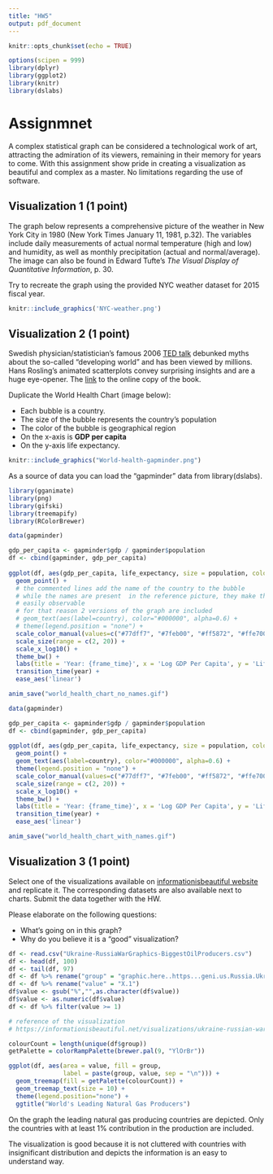 ```yaml
---
title: "HW5"
output: pdf_document
---
```


```r
knitr::opts_chunk$set(echo = TRUE)
```

```r
options(scipen = 999)
library(dplyr)
library(ggplot2)
library(knitr)
library(dslabs)
```

# Assignmnet

A complex statistical graph can be considered a technological work of art, attracting the admiration of its viewers, remaining in their memory for years to come. With this assignment show pride in creating a visualization as beautiful and complex as a master. No limitations regarding the use of software.


## Visualization 1 (1 point)

The graph below represents a comprehensive picture of the weather in New York City in 1980 (New York Times January 11, 1981, p.32). The variables include daily measurements of actual normal temperature (high and low) and humidity, as well as monthly precipitation (actual and normal/average). The image can also be found in Edward Tufte's *The Visual Display of Quantitative Information*, p. 30.

Try to recreate the graph using the provided NYC weather dataset for 2015 fiscal year.

```r
knitr::include_graphics('NYC-weather.png')
```

## Visualization 2 (1 point)

Swedish physician/statistician's famous 2006 [TED talk](https://www.ted.com/talks/hans_rosling_the_best_stats_you_ve_ever_seen) debunked myths about the so-called “developing world” and has been viewed by millions. Hans Rosling's animated scatterplots convey surprising insights and are a huge eye-opener. The [link](http://ak.sbmu.ac.ir/uploads/Fact_Fullness_Hans_Rosling.pdf) to the online copy of the book.

Duplicate the World Health Chart (image below):

- Each bubble is a country. 
- The size of the bubble represents the country’s population
- The color of the bubble is geographical region
- On the x-axis is **GDP per capita**
- On the y-axis life expectancy. 

```r
knitr::include_graphics("World-health-gapminder.png")
```

As a source of data you can load the "gapminder" data from library(dslabs).

```r
library(gganimate)
library(png)
library(gifski)
library(treemapify)
library(RColorBrewer)
```

```r
data(gapminder)

gdp_per_capita <- gapminder$gdp / gapminder$population
df <- cbind(gapminder, gdp_per_capita)
 
ggplot(df, aes(gdp_per_capita, life_expectancy, size = population, color = continent)) +
  geom_point() +
  # the commented lines add the name of the country to the bubble
  # while the names are present  in the reference picture, they make the graph not
  # easily observable
  # for that reason 2 versions of the graph are included
  # geom_text(aes(label=country), color="#000000", alpha=0.6) +
  # theme(legend.position = "none") +
  scale_color_manual(values=c("#77dff7", "#7feb00", "#ff5872", "#ffe700", "#ff5872")) +
  scale_size(range = c(2, 20)) +
  scale_x_log10() +
  theme_bw() +
  labs(title = 'Year: {frame_time}', x = 'Log GDP Per Capita', y = 'Life Expectancy') +
  transition_time(year) +
  ease_aes('linear')

anim_save("world_health_chart_no_names.gif")
```

```r
data(gapminder)

gdp_per_capita <- gapminder$gdp / gapminder$population
df <- cbind(gapminder, gdp_per_capita)
 
ggplot(df, aes(gdp_per_capita, life_expectancy, size = population, color = continent)) +
  geom_point() +
  geom_text(aes(label=country), color="#000000", alpha=0.6) +
  theme(legend.position = "none") +
  scale_color_manual(values=c("#77dff7", "#7feb00", "#ff5872", "#ffe700", "#ff5872")) +
  scale_size(range = c(2, 20)) +
  scale_x_log10() +
  theme_bw() +
  labs(title = 'Year: {frame_time}', x = 'Log GDP Per Capita', y = 'Life Expectancy') +
  transition_time(year) +
  ease_aes('linear')

anim_save("world_health_chart_with_names.gif")
```

## Visualization 3 (1 point)

Select one of the visualizations available on [informationisbeautiful website](https://informationisbeautiful.net/data/) and replicate it. 
The corresponding datasets are also available next to charts. Submit the data together with the HW.

Please elaborate on the following questions:

- What’s going on in this graph?
- Why do you believe it is a "good" visualization?

```r
df <- read.csv("Ukraine-RussiaWarGraphics-BiggestOilProducers.csv")
df <- head(df, 100)
df <- tail(df, 97)
df <- df %>% rename("group" = "graphic.here..https...geni.us.Russia.Ukraine.Viz")
df <- df %>% rename("value" = "X.1")
df$value <- gsub("%","",as.character(df$value))
df$value <- as.numeric(df$value)
df <- df %>% filter(value >= 1)

# reference of the visualization
# https://informationisbeautiful.net/visualizations/ukraine-russian-war-infographics-data-visuals/

colourCount = length(unique(df$group))
getPalette = colorRampPalette(brewer.pal(9, "YlOrBr"))

ggplot(df, aes(area = value, fill = group,
               label = paste(group, value, sep = "\n"))) +
  geom_treemap(fill = getPalette(colourCount)) +
  geom_treemap_text(size = 10) +
  theme(legend.position="none") +
  ggtitle("World's Leading Natural Gas Producers")
```
On the graph the leading natural gas producing countries are depicted. Only the countries with at least 1% contribution in the production are included.

The visualization is good because it is not cluttered with countries with insignificant distribution and depicts the information is an easy to understand way.

